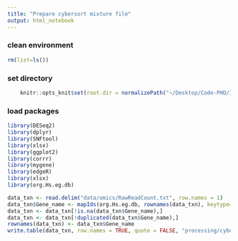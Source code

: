 ```yaml
---
title: "Prepare cybersort mixture file"
output: html_notebook
---
```




### clean environment
```r
rm(list=ls())
```

### set directory
```r
    knitr::opts_knit$set(root.dir = normalizePath("~/Desktop/Code-PHD/IFN_Covid_multiomics/"))  
```

### load packages
```r
library(DESeq2)
library(dplyr)
library(SNFtool)
library(xlsx)
library(ggplot2)
library(corrr)
library(mygene)
library(edgeR)
library(xlsx)
library(org.Hs.eg.db)
```

```r
data_txn <- read.delim("data/omics/RawReadCount.txt", row.names = 1)
data_txn$Gene_name <- mapIds(org.Hs.eg.db, rownames(data_txn), keytype="ENSEMBL", column="SYMBOL")
data_txn <- data_txn[!is.na(data_txn$Gene_name),]
data_txn <- data_txn[!duplicated(data_txn$Gene_name),]
rownames(data_txn) <- data_txn$Gene_name
write.table(data_txn, row.names = TRUE, quote = FALSE, "processing/cybersort_input_mixture.txt")
```

